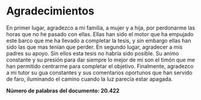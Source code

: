 


# Agradecimientos {.unnumbered}

En primer lugar, agradezco a mi familia, a mujer y a hija, por perdonarme las horas que no he pasado con ellas. Ellas han sido el motor que ha empujado este barco que me ha llevado a completar la tesis, y sin embargo ellas han sido las que mas tenían que perder. En segundo lugar, agradecer a mis padres su apoyo. Sin ellos esta tesis no habría sido posible. Su animo constante y su presión para dar siempre lo mejor de mi son el timón que me han permitido centrarme para completar el objetivo. Finalmente, agradezco a mi tutor su gua constantes y sus comentarios oportunos que han servido de faro, iluminando el camino cuando la luz parecía estar apagada.

**Número de palabras del documento: 20.422**